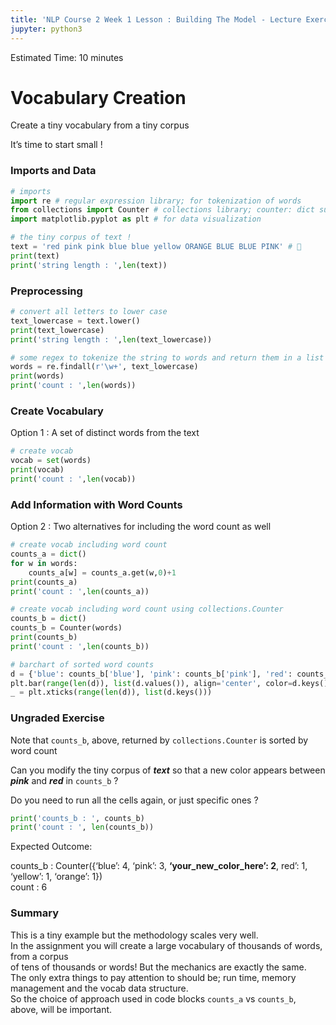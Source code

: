 ```yaml
---
title: 'NLP Course 2 Week 1 Lesson : Building The Model - Lecture Exercise 01'
jupyter: python3
---
```


Estimated Time: 10 minutes

# Vocabulary Creation 
Create a tiny vocabulary from a tiny corpus

It's time to start small !

### Imports and Data


```python
# imports
import re # regular expression library; for tokenization of words
from collections import Counter # collections library; counter: dict subclass for counting hashable objects
import matplotlib.pyplot as plt # for data visualization
```

```python
# the tiny corpus of text ! 
text = 'red pink pink blue blue yellow ORANGE BLUE BLUE PINK' # 🌈
print(text)
print('string length : ',len(text))
```

### Preprocessing

```python
# convert all letters to lower case
text_lowercase = text.lower()
print(text_lowercase)
print('string length : ',len(text_lowercase))
```

```python
# some regex to tokenize the string to words and return them in a list
words = re.findall(r'\w+', text_lowercase)
print(words)
print('count : ',len(words))
```

### Create Vocabulary
Option 1 : A set of distinct words from the text

```python
# create vocab
vocab = set(words)
print(vocab)
print('count : ',len(vocab))
```

### Add Information with Word Counts
Option 2 : Two alternatives for including the word count as well

```python
# create vocab including word count
counts_a = dict()
for w in words:
    counts_a[w] = counts_a.get(w,0)+1
print(counts_a)
print('count : ',len(counts_a))
```

```python
# create vocab including word count using collections.Counter
counts_b = dict()
counts_b = Counter(words)
print(counts_b)
print('count : ',len(counts_b))
```

```python
# barchart of sorted word counts
d = {'blue': counts_b['blue'], 'pink': counts_b['pink'], 'red': counts_b['red'], 'yellow': counts_b['yellow'], 'orange': counts_b['orange']}
plt.bar(range(len(d)), list(d.values()), align='center', color=d.keys())
_ = plt.xticks(range(len(d)), list(d.keys()))
```

### Ungraded Exercise
Note that `counts_b`, above, returned by `collections.Counter` is sorted by word count

Can you modify the tiny corpus of ***text*** so that a new color appears 
between ***pink*** and ***red*** in `counts_b` ?

Do you need to run all the cells again, or just specific ones ? 

```python
print('counts_b : ', counts_b)
print('count : ', len(counts_b))
```

Expected Outcome:

counts_b : Counter({'blue': 4, 'pink': 3, **'your_new_color_here': 2**, red': 1, 'yellow': 1, 'orange': 1})
<br>
count :  6

### Summary

This is a tiny example but the methodology scales very well.
<br>
In the assignment you will create a large vocabulary of thousands of words, from a corpus
<br>
of tens of thousands or words! But the mechanics are exactly the same. 
<br> 
The only extra things to pay attention to should be; run time, memory management and the vocab data structure.
<br> 
So the choice of approach used in code blocks `counts_a` vs `counts_b`, above, will be important.

